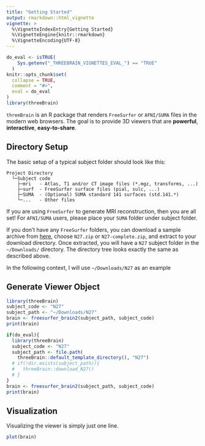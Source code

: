 ```yaml
---
title: "Getting Started"
output: rmarkdown::html_vignette
vignette: >
  %\VignetteIndexEntry{Getting Started}
  %\VignetteEngine{knitr::rmarkdown}
  %\VignetteEncoding{UTF-8}
---
```


```r
do_eval <- isTRUE(
    Sys.getenv("_THREEBRAIN_VIGNETTES_EVAL_") == "TRUE"
  )
knitr::opts_chunk$set(
  collapse = TRUE,
  comment = "#>",
  eval = do_eval
)
library(threeBrain)
```

`threeBrain` is an R package that renders `FreeSurfer` or `AFNI/SUMA` files in the modern web browsers. The goal is to provide 3D viewers that are **powerful**, **interactive**, **easy-to-share**.

## Directory Setup

The basic setup of a typical subject folder should look like this:

```
Project Directory
  └─Subject code 
    ├─mri   - Atlas, T1 and/or CT image files (*.mgz, transforms, ...)
    ├─surf  - FreeSurfer surface files (pial, sulc, ...)
    ├─SUMA  - (Optional) SUMA standard 141 surfaces (std.141.*)
    └─...   - Other files
```

If you are using `FreeSurfer` to generate MRI reconstruction, then you are all set! For `AFNI/SUMA` users, please place your `SUMA` folder under subject folder.

If you don't have any `FreeSurfer` folders, you can download a sample archive from [here](https://github.com/dipterix/threeBrain-sample/releases), choose `N27.zip` or `N27-complete.zip`, and extract to your download directory. Once extracted, you will have a `N27` subject folder in the `~/Downloads/` directory. The directory tree looks exactly the same as described above.

In the following context, I will use `~/Downloads/N27` as an example

## Generate Viewer Object

```r
library(threeBrain)
subject_code <- "N27"
subject_path <- "~/Downloads/N27"
brain <- freesurfer_brain2(subject_path, subject_code)
print(brain)
```

```r
if(do_eval){
  library(threeBrain)
  subject_code <- "N27"
  subject_path <- file.path(
    threeBrain::default_template_directory(), "N27")
  # if(!dir.exists(subject_path)){
  #   threeBrain::download_N27()
  # }
}
brain <- freesurfer_brain2(subject_path, subject_code)
print(brain)
```

## Visualization

Visualizing the viewer is simply just one line.

```r
plot(brain)
```












